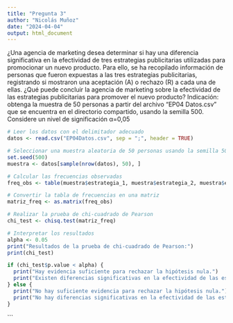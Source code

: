 ```yaml
---
title: "Pregunta 3"
author: "Nicolás Muñoz"
date: "2024-04-04"
output: html_document
---
```

¿Una agencia de marketing desea determinar si hay una diferencia significativa en la efectividad de tres estrategias publicitarias utilizadas para promocionar un nuevo producto. Para ello, se ha recopilado información de personas que fueron expuestas a las tres estrategias publicitarias, registrando si mostraron una aceptación (A) o rechazo (R) a cada una de ellas.
¿Qué puede concluir la agencia de marketing sobre la efectividad de las estrategias publicitarias para promover el nuevo producto? Indicación: obtenga la muestra de 50 personas a partir del archivo “EP04 Datos.csv” que se encuentra en el directorio compartido, usando la semilla 500. Considere un nivel de significación α=0,05
```r
# Leer los datos con el delimitador adecuado
datos <- read.csv("EP04Datos.csv", sep = ";", header = TRUE)

# Seleccionar una muestra aleatoria de 50 personas usando la semilla 500
set.seed(500)
muestra <- datos[sample(nrow(datos), 50), ]

# Calcular las frecuencias observadas
freq_obs <- table(muestra$estrategia_1, muestra$estrategia_2, muestra$estrategia_3)

# Convertir la tabla de frecuencias en una matriz
matriz_freq <- as.matrix(freq_obs)

# Realizar la prueba de chi-cuadrado de Pearson
chi_test <- chisq.test(matriz_freq)

# Interpretar los resultados
alpha <- 0.05
print("Resultados de la prueba de chi-cuadrado de Pearson:")
print(chi_test)

if (chi_test$p.value < alpha) {
  print("Hay evidencia suficiente para rechazar la hipótesis nula.")
  print("Existen diferencias significativas en la efectividad de las estrategias publicitarias.")
} else {
  print("No hay suficiente evidencia para rechazar la hipótesis nula.")
  print("No hay diferencias significativas en la efectividad de las estrategias publicitarias.")
}


```

```

